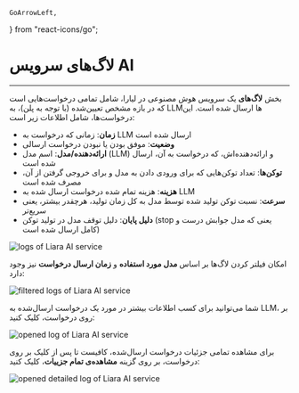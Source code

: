     GoArrowLeft,
} from "react-icons/go";


<Layout>
<Head>
<title>مستندات لاگ‌های سرویس AI - لیارا</title>

<meta property="og:title" content="مستندات خدمات رایانش ابری لیارا" />
<meta property="og:description" content="مستندات مربوط به لاگ‌های سرویس هوش مصنوعی لیارا"  />
<meta property="og:image" content="https://media.liara.ir/logos/liara-poster.jpg" />
</Head>

# لاگ‌های سرویس AI

<hr className="mb-2" />

بخش <b>لاگ‌های</b> یک سرویس هوش مصنوعی در لیارا، شامل تمامی درخواست‌هایی است که در بازه مشخص تعیین‌شده (با توجه به پلن)، به LLMها ارسال شده است. 
این درخواست‌ها، شامل اطلاعات زیر است: 

<div className="h-4" />
<ul>
<li><b>زمان</b>: زمانی که درخواست به LLM ارسال شده است</li>
<li><b>وضعیت</b>: موفق بودن یا نبودن درخواست ارسالی</li>
<li><b>ارائه‌دهنده/مدل</b>: اسم مدل (LLM) و ارائه‌دهنده‌اش، که درخواست به آن، ارسال شده است</li>
<li><b>توکن‌ها</b>: تعداد توکن‌هایی که برای ورودی دادن به مدل و برای خروجی گرفتن از آن، مصرف شده است</li>
<li><b>هزینه</b>: هزینه تمام شده درخواست ارسال شده به LLM</li>
<li><b>سرعت</b>: نسبت توکن تولید شده توسط مدل به کل زمان تولید، هرچقدر بیشتر، یعنی سریع‌تر</li>
<li><b>دلیل پایان</b>: دلیل توقف مدل در تولید توکن (stop یعنی که مدل جوابش درست و کامل ارسال شده است)</li>
</ul>


<div className="h-4" />
<img src="https://media.liara.ir/ai/details/logs.png" alt="logs of Liara AI service"/>
<div className="h-4" />

امکان فیلتر کردن لاگ‌ها بر اساس <b>مدل مورد استفاده</b> و <b>زمان ارسال درخواست</b> نیز وجود دارد:

<div className="h-4" />
<img src="https://media.liara.ir/ai/details/filtered-logs-by-llm-and-date.png" alt="filtered logs of Liara AI service"/>
<div className="h-4" />

شما می‌توانید برای کسب اطلاعات بیشتر در مورد یک درخواست ارسال‌شده به LLM، بر روی درخواست، کلیک کنید: 

<div className="h-4" />
<img src="https://media.liara.ir/ai/details/opened-log.png" alt="opened log of Liara AI service"/>
<div className="h-4" />

برای مشاهده تمامی جزئیات درخواست ارسال‌شده، کافیست تا پس از کلیک بر روی درخواست، بر روی گزینه <b>مشاهده‌ی تمام جزییات</b>، کلیک کنید:

<div className="h-4" />
<img src="https://media.liara.ir/ai/details/opened-detailed-log.png" alt="opened detailed log of Liara AI service"/>
<div className="h-4" />

</Layout>